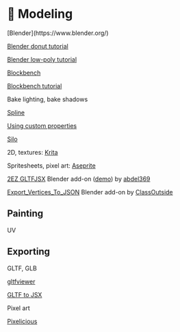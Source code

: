 
# 🏺 Modeling

<Todo>
[Blender](https://www.blender.org/)

[Blender donut tutorial](https://www.youtube.com/watch?v=nIoXOplUvAw)

[Blender low-poly tutorial](https://www.youtube.com/watch?v=1jHUY3qoBu8)

[Blockbench](https://www.blockbench.net/)

[Blockbench tutorial](https://www.youtube.com/watch?v=WbyCbA1c8BM)

Bake lighting, bake shadows

[Spline](https://spline.design/)

[Using custom properties](https://x.com/etthugo/status/1625534672791912459)

[Silo](https://nevercenter.com/silo/)

2D, textures: [Krita](https://krita.org/en/)

Spritesheets, pixel art: [Aseprite](https://www.aseprite.org/)

[2EZ GLTFJSX](https://abdel369.gumroad.com/l/2EZgltfjsx) Blender
add-on ([demo](https://x.com/0xca0a/status/1756318335816335794)) by
[abdel369](https://x.com/abdel369hady)

[Export_Vertices_To_JSON](https://github.com/ClassOutside/Export_Vertices_To_JSON/)
Blender add-on by [ClassOutside](https://github.com/ClassOutside)

</Todo>

## Painting

<Todo>UV</Todo>

## Exporting

<Todo>
GLTF, GLB

[gltfviewer](https://gltf-viewer.donmccurdy.com/)

[GLTF to JSX](https://github.com/pmndrs/gltfjsx)

Pixel art

[Pixelicious](https://www.pixelicious.xyz/)

</Todo>
